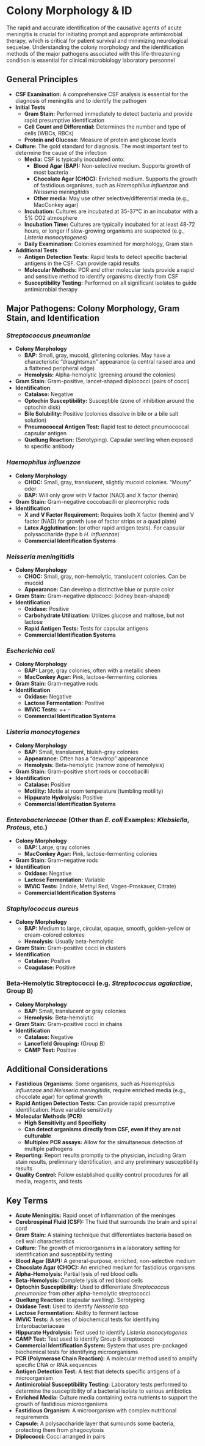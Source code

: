 # Colony Morphology & ID{-}

The rapid and accurate identification of the causative agents of acute meningitis is crucial for initiating prompt and appropriate antimicrobial therapy, which is critical for patient survival and minimizing neurological sequelae. Understanding the colony morphology and the identification methods of the major pathogens associated with this life-threatening condition is essential for clinical microbiology laboratory personnel

## **General Principles** {-}

*   **CSF Examination:** A comprehensive CSF analysis is essential for the diagnosis of meningitis and to identify the pathogen
*   **Initial Tests**
    *   **Gram Stain:** Performed immediately to detect bacteria and provide rapid presumptive identification
    *   **Cell Count and Differential:** Determines the number and type of cells (WBCs, RBCs)
    *   **Protein and Glucose:** Measure of protein and glucose levels
*   **Culture:** The gold standard for diagnosis. The most important test to determine the cause of the infection
    *   **Media:** CSF is typically inoculated onto:
        *   **Blood Agar (BAP):** Non-selective medium. Supports growth of most bacteria
        *   **Chocolate Agar (CHOC):** Enriched medium. Supports the growth of fastidious organisms, such as *Haemophilus influenzae* and *Neisseria meningitidis*
        *   **Other media:** May use other selective/differential media (e.g., MacConkey agar)
    *   **Incubation:** Cultures are incubated at 35-37°C in an incubator with a 5% CO2 atmosphere
    *   **Incubation Time:** Cultures are typically incubated for at least 48-72 hours, or longer if slow-growing organisms are suspected (e.g., *Listeria monocytogenes*)
    *   **Daily Examination:** Colonies examined for morphology, Gram stain
*   **Additional Tests**
    *   **Antigen Detection Tests:** Rapid tests to detect specific bacterial antigens in the CSF. Can provide rapid results
    *   **Molecular Methods:** PCR and other molecular tests provide a rapid and sensitive method to identify organisms directly from CSF
    *   **Susceptibility Testing:** Performed on all significant isolates to guide antimicrobial therapy

## **Major Pathogens: Colony Morphology, Gram Stain, and Identification** {-}

### ***Streptococcus pneumoniae*** {-}
*   **Colony Morphology**
    *   **BAP:** Small, gray, mucoid, glistening colonies. May have a characteristic "draughtsman" appearance (a central raised area and a flattened peripheral edge)
    *   **Hemolysis:** Alpha-hemolytic (greening around the colonies)
*   **Gram Stain:** Gram-positive, lancet-shaped diplococci (pairs of cocci)
*   **Identification**
    *   **Catalase:** Negative
    *   **Optochin Susceptibility:** Susceptible (zone of inhibition around the optochin disk)
    *   **Bile Solubility:** Positive (colonies dissolve in bile or a bile salt solution)
    *   **Pneumococcal Antigen Test:** Rapid test to detect pneumococcal capsular antigen
    *   **Quellung Reaction:** (Serotyping). Capsular swelling when exposed to specific antibody

### ***Haemophilus influenzae*** {-}
*   **Colony Morphology**
    *   **CHOC:** Small, gray, translucent, slightly mucoid colonies. "Mousy" odor
    *   **BAP:** Will only grow with V factor (NAD) and X factor (hemin)
*   **Gram Stain:** Gram-negative coccobacilli or pleomorphic rods
*   **Identification**
    *   **X and V Factor Requirement:** Requires both X factor (hemin) and V factor (NAD) for growth (use of factor strips or a quad plate)
    *   **Latex Agglutination:** (or other rapid antigen tests). For capsular polysaccharide (type b *H. influenzae*)
    *   **Commercial Identification Systems**

### ***Neisseria meningitidis*** {-}
*   **Colony Morphology**
    *   **CHOC:** Small, gray, non-hemolytic, translucent colonies. Can be mucoid
    *   **Appearance:** Can develop a distinctive blue or purple color
*   **Gram Stain:** Gram-negative diplococci (kidney bean-shaped)
*   **Identification**
    *   **Oxidase:** Positive
    *   **Carbohydrate Utilization:** Utilizes glucose and maltose, but not lactose
    *   **Rapid Antigen Tests:** Tests for capsular antigens
    *   **Commercial Identification Systems**

### ***Escherichia coli*** {-}
*   **Colony Morphology**
    *   **BAP:** Large, gray colonies, often with a metallic sheen
    *   **MacConkey Agar:** Pink, lactose-fermenting colonies
*   **Gram Stain:** Gram-negative rods
*   **Identification**
    *   **Oxidase:** Negative
    *   **Lactose Fermentation:** Positive
    *   **IMViC Tests:** ++ --
    *   **Commercial Identification Systems**

### ***Listeria monocytogenes*** {-}
*   **Colony Morphology**
    *   **BAP:** Small, translucent, bluish-gray colonies
    *   **Appearance:** Often has a "dewdrop" appearance
    *   **Hemolysis:** Beta-hemolytic (narrow zone of hemolysis)
*   **Gram Stain:** Gram-positive short rods or coccobacilli
*   **Identification**
    *   **Catalase:** Positive
    *   **Motility:** Motile at room temperature (tumbling motility)
    *   **Hippurate Hydrolysis:** Positive
    *   **Commercial Identification Systems**

### ***Enterobacteriaceae*** (Other than *E. coli* Examples: *Klebsiella*, *Proteus*, etc.) {-}
*   **Colony Morphology**
    *   **BAP:** Large, gray colonies
    *   **MacConkey Agar:** Pink, lactose-fermenting colonies
*   **Gram Stain:** Gram-negative rods
*   **Identification**
    *   **Oxidase:** Negative
    *   **Lactose Fermentation:** Variable
    *   **IMViC Tests:** (Indole, Methyl Red, Voges-Proskauer, Citrate)
    *   **Commercial Identification Systems**

### ***Staphylococcus aureus*** {-}
*   **Colony Morphology**
    *   **BAP:** Medium to large, circular, opaque, smooth, golden-yellow or cream-colored colonies
    *   **Hemolysis:** Usually beta-hemolytic
*   **Gram Stain:** Gram-positive cocci in clusters
*   **Identification**
    *   **Catalase:** Positive
    *   **Coagulase:** Positive

### **Beta-Hemolytic Streptococci** (e.g. *Streptococcus agalactiae*, Group B) {-}
*   **Colony Morphology**
    *   **BAP:** Small, translucent or gray colonies
    *   **Hemolysis:** Beta-hemolytic
*   **Gram Stain:** Gram-positive cocci in chains
*   **Identification**
    *   **Catalase:** Negative
    *   **Lancefield Grouping:** (Group B)
    *   **CAMP Test:** Positive

## **Additional Considerations** {-}

*   **Fastidious Organisms:** Some organisms, such as *Haemophilus influenzae* and *Neisseria meningitidis*, require enriched media (e.g., chocolate agar) for optimal growth
*   **Rapid Antigen Detection Tests:** Can provide rapid presumptive identification. Have variable sensitivity
*   **Molecular Methods (PCR)**
    *   **High Sensitivity and Specificity**
    *   **Can detect organisms directly from CSF, even if they are not culturable**
    *   **Multiplex PCR assays:** Allow for the simultaneous detection of multiple pathogens
*   **Reporting:** Report results promptly to the physician, including Gram stain results, preliminary identification, and any preliminary susceptibility results
*   **Quality Control:** Follow established quality control procedures for all media, reagents, and tests

## **Key Terms** {-}

*   **Acute Meningitis:** Rapid onset of inflammation of the meninges
*   **Cerebrospinal Fluid (CSF):** The fluid that surrounds the brain and spinal cord
*   **Gram Stain:** A staining technique that differentiates bacteria based on cell wall characteristics
*   **Culture:** The growth of microorganisms in a laboratory setting for identification and susceptibility testing
*   **Blood Agar (BAP):** A general-purpose, enriched, non-selective medium
*   **Chocolate Agar (CHOC):** An enriched medium for fastidious organisms
*   **Alpha-Hemolysis:** Partial lysis of red blood cells
*   **Beta-Hemolysis:** Complete lysis of red blood cells
*   **Optochin Susceptibility:** Used to differentiate *Streptococcus pneumoniae* from other alpha-hemolytic streptococci
*   **Quellung Reaction:** (capsular swelling). Serotyping
*   **Oxidase Test:** Used to identify *Neisseria* spp
*   **Lactose Fermentation:** Ability to ferment lactose
*   **IMViC Tests:** A series of biochemical tests for identifying Enterobacteriaceae
*   **Hippurate Hydrolysis:** Test used to identify *Listeria monocytogenes*
*   **CAMP Test:** Test used to identify Group B streptococci
*   **Commercial Identification System:** System that uses pre-packaged biochemical tests for identifying microorganisms
*   **PCR (Polymerase Chain Reaction):** A molecular method used to amplify specific DNA or RNA sequences
*   **Antigen Detection Test:** A test that detects specific antigens of a microorganism
*   **Antimicrobial Susceptibility Testing:** Laboratory tests performed to determine the susceptibility of a bacterial isolate to various antibiotics
*   **Enriched Media:** Culture media containing extra nutrients to support the growth of fastidious microorganisms
*   **Fastidious Organism:** A microorganism with complex nutritional requirements
*   **Capsule:** A polysaccharide layer that surrounds some bacteria, protecting them from phagocytosis
*   **Diplococci:** Cocci arranged in pairs
